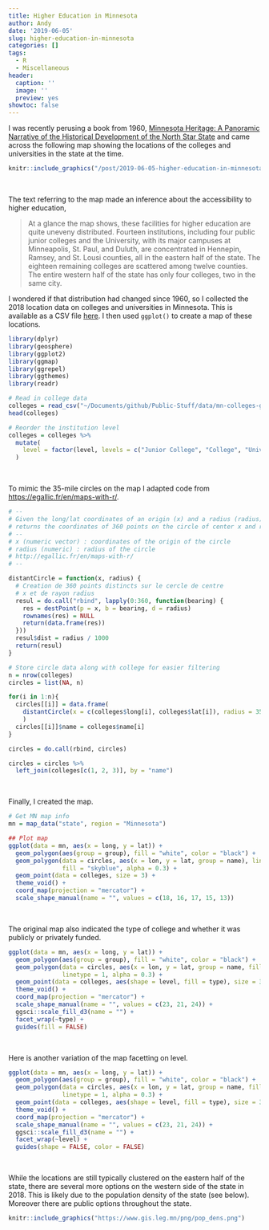 ```yaml
---
title: Higher Education in Minnesota
author: Andy
date: '2019-06-05'
slug: higher-education-in-minnesota
categories: []
tags:
  - R
  - Miscellaneous
header:
  caption: ''
  image: ''
  preview: yes
showtoc: false 
---
```


I was recently perusing a book from 1960, [Minnesota Heritage: A Panoramic Narrative of the Historical Development of the North Star State](https://catalog.hathitrust.org/Record/007551374) and came across the following map showing the locations of the colleges and universities in the state at the time.

```r
knitr::include_graphics("/post/2019-06-05-higher-education-in-minnesota_files/mn-colleges-1960.png")
```

<br />

The text referring to the map made an inference about the accessibility to higher education,

> At a glance the map shows, these facilities for higher education are quite uneveny distributed. Fourteen institutions, including four public junior colleges and the University, with its major campuses at Minneapolis, St. Paul, and Duluth, are concentrated in Hennepin, Ramsey, and St. Lousi counties, all in the eastern half of the state. The eighteen remaining colleges are scattered among twelve counties. The entire western half of the state has only four colleges, two in the same city.

I wondered if that distribution had changed since 1960, so I collected the 2018 location data on colleges and universities in Minnesota. This is available as a CSV file [here](https://github.com/zief0002/Public-Stuff/raw/master/data/mn-colleges-geo.csv). I then used `ggplot()` to create a map of these locations. 


```r
library(dplyr)
library(geosphere)
library(ggplot2)
library(ggmap)
library(ggrepel)
library(ggthemes)
library(readr)

# Read in college data
colleges = read_csv("~/Documents/github/Public-Stuff/data/mn-colleges-geo.csv")
head(colleges)

# Reorder the institution level
colleges = colleges %>%
  mutate(
    level = factor(level, levels = c("Junior College", "College", "University"))
  )
```

<br />

To mimic the 35-mile circles on the map I adapted code from [https://egallic.fr/en/maps-with-r/](https://egallic.fr/en/maps-with-r/).


```r
# --
# Given the long/lat coordinates of an origin (x) and a radius (radius) in km,
# returns the coordinates of 360 points on the circle of center x and radius radius km.
# --
# x (numeric vector) : coordinates of the origin of the circle
# radius (numeric) : radius of the circle
# http://egallic.fr/en/maps-with-r/
# --

distantCircle = function(x, radius) {
  # Creation de 360 points distincts sur le cercle de centre
  # x et de rayon radius
  resul = do.call("rbind", lapply(0:360, function(bearing) {
    res = destPoint(p = x, b = bearing, d = radius)
    rownames(res) = NULL
    return(data.frame(res))
  }))
  resul$dist = radius / 1000
  return(resul)
}

# Store circle data along with college for easier filtering
n = nrow(colleges)
circles = list(NA, n)

for(i in 1:n){
  circles[[i]] = data.frame(
    distantCircle(x = c(colleges$long[i], colleges$lat[i]), radius = 35*1000)
    )
  circles[[i]]$name = colleges$name[i]
}

circles = do.call(rbind, circles)

circles = circles %>%
  left_join(colleges[c(1, 2, 3)], by = "name")
```

<br />

Finally, I created the map.


```r
# Get MN map info
mn = map_data("state", region = "Minnesota")

## Plot map
ggplot(data = mn, aes(x = long, y = lat)) +
  geom_polygon(aes(group = group), fill = "white", color = "black") +
  geom_polygon(data = circles, aes(x = lon, y = lat, group = name), linetype = 1, 
               fill = "skyblue", alpha = 0.3) +
  geom_point(data = colleges, size = 3) +
  theme_void() +
  coord_map(projection = "mercator") +
  scale_shape_manual(name = "", values = c(18, 16, 17, 15, 13))
```

<br />

The original map also indicated the type of college and whether it was publicly or privately funded. 


```r
ggplot(data = mn, aes(x = long, y = lat)) +
  geom_polygon(aes(group = group), fill = "white", color = "black") +
  geom_polygon(data = circles, aes(x = lon, y = lat, group = name, fill = type), 
               linetype = 1, alpha = 0.3) +
  geom_point(data = colleges, aes(shape = level, fill = type), size = 3) +
  theme_void() +
  coord_map(projection = "mercator") +
  scale_shape_manual(name = "", values = c(23, 21, 24)) +
  ggsci::scale_fill_d3(name = "") +
  facet_wrap(~type) +
  guides(fill = FALSE)
```

<br />

Here is another variation of the map facetting on level.

```r
ggplot(data = mn, aes(x = long, y = lat)) +
  geom_polygon(aes(group = group), fill = "white", color = "black") +
  geom_polygon(data = circles, aes(x = lon, y = lat, group = name, fill = type), 
               linetype = 1, alpha = 0.3) +
  geom_point(data = colleges, aes(shape = level, fill = type), size = 3) +
  theme_void() +
  coord_map(projection = "mercator") +
  scale_shape_manual(name = "", values = c(23, 21, 24)) +
  ggsci::scale_fill_d3(name = "") +
  facet_wrap(~level) +
  guides(shape = FALSE, color = FALSE)
```

<br />

While the locations are still typically clustered on the eastern half of the state, there are several more options on the western side of the state in 2018. This is likely due to the population density of the state (see below). Moreover there are public options throughout the state.


<!-- Below I create a population density map (by county) for Minnesota. This [website](https://homepage.divms.uiowa.edu/~luke/classes/STAT4580/maps.html#county-population-data) has more detail about creating population density maps. -->

<!-- ```{r} -->
<!-- # Read in data and select fips column and 2018 population column -->
<!-- mn_pop_den = read_csv("~/Documents/github/Public-Stuff/data/mn-pop-den.csv") %>% -->
<!--   select(fips = GEO.id2, pop18 = respop72018) -->

<!-- head(mn_pop_den) -->

<!-- # Get FIPS data -->
<!-- library(maps) -->
<!-- head(county.fips) -->

<!-- # Clean up FIPS data -->
<!-- library(tidyr) -->
<!-- fipstab = county.fips %>%  -->
<!--   transmute(fips, county = sub(":.*", "", polyname)) %>%  -->
<!--   unique() %>%  -->
<!--   separate(county, c("region", "subregion"), sep = ",") -->

<!-- head(fipstab) -->

<!-- # Get county map data and join with FIPS and population data -->
<!-- mn_county = map_data("county", region = "Minnesota") %>% -->
<!--   left_join(fipstab, by = c("region", "subregion")) %>% -->
<!--   left_join(mn_pop_den, by = "fips") -->

<!-- head(mn_county) -->
<!-- ``` -->

<!-- Now we can plot the map and color by population density. -->


<!-- ```{r fig.align='center', fig.cap="Locations of the 44 Minnesota colleges and universities c.2018.", fig.width=6, fig.height=6} -->
<!-- ## Plot map -->
<!-- ggplot(data = mn_county, aes(x = long, y = lat)) + -->
<!--   geom_polygon(aes(group = group, fill = pop18), color = "black") + -->
<!--   scale_fill_viridis_c(alpha = 0.3) -->
<!--   geom_polygon(data = circles, aes(x = lon, y = lat, group = name), linetype = 1, fill = "skyblue", alpha = 0.3) + -->
<!--   geom_point(data = colleges, size = 3) + -->
<!--   theme_void() + -->
<!--   coord_map(projection = "mercator") + -->
<!--   scale_shape_manual(name = "", values = c(18, 16, 17, 15, 13)) -->
<!-- ``` -->

```r
knitr::include_graphics("https://www.gis.leg.mn/png/pop_dens.png")
```

<br />
<br />

